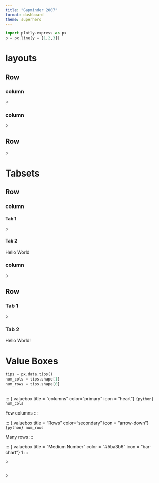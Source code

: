 ```yaml
---
title: "Gapminder 2007"
format: dashboard
theme: superhero
---
```


```python
import plotly.express as px
p = px.line(y = [1,2,3])
```

# layouts

## Row{height="30%"} 

### column{width="20%"}

```python
p
```

### column{width="80%"} 

```python
p
```

## Row{height="70%"}

```python
p
```


# Tabsets

## Row{height="30%"} 

### column{.tabset width="20%"}

#### Tab 1

```python
p
```

#### Tab 2

Hello World

### column{width="80%"} 

```python
p
```

## Row{.tabset height="70%"}

### Tab 1

```python
p
```

### Tab 2

Hello World!



# Value Boxes

```python
tips = px.data.tips()
num_cols = tips.shape[1]
num_rows = tips.shape[0]
```

## {height="20%"}

::: {.valuebox title = "columns" color="primary" icon = "heart"}
`{python} num_cols`

Few columns
:::

::: {.valuebox title = "Rows" color="secondary" icon = "arrow-down"}
`{python} num_rows`

Many rows
:::

::: {.valuebox title = "Medium Number" color = "#5ba3b6" icon = "bar-chart"}
1
:::

```python
p
```

##

```python
p
```